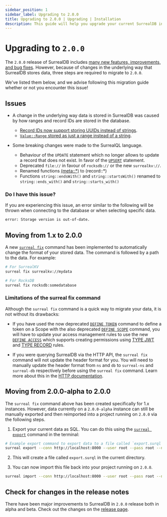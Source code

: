 ```yaml
---
sidebar_position: 1
sidebar_label: Upgrading to 2.0.0
title: Upgrading to 2.0.0 | Upgrading | Installation
description: This guide will help you upgrade your current SurrealDB installation to the latest `2.0.0` release.
---
```


# Upgrading to `2.0.0` 

The `2.0.0` release of SurrealDB includes [many new features, improvements, and bug fixes](https://surrealdb.com/releases#v2-0-0). However, because of changes in the underlying way that SurrealDB stores data, three steps are required to migrate to `2.0.0`. 

We've listed them below, and we advise following this migration guide whether or not you encounter this issue!

## Issues

- A change in the underlying way data is stored in SurrealDB was caused by how ranges and record IDs are stored in the database. 
    -  [Record IDs now support storing UUIDs instead of strings](https://github.com/surrealdb/surrealdb/pull/4491). 
    -  [`Value::Range` stored as just a range instead of a string](https://github.com/surrealdb/surrealdb/pull/4506).

- Some breaking changes were made to the SurrealQL language.
    -  Behaviour of the `UPDATE` statement which no longer allows to update a record that does not exist. In favor of the [`UPSERT`](/docs/surrealql/statements/upsert) statement.
    - Deprecated `file://` in favour of `rocksdb://` or the new `surrealkv://`. 
    - Renamed functions [(meta::*)](/docs/surrealql/functions/database/meta) to (record::*)
    - Functions `string::endsWith()` and `string::startsWith()` renamed to `string::ends_with()` and `string::starts_with()`

### Do I have this issue?

If you are experiencing this issue, an error similar to the following will be thrown when connecting to the database or when selecting specific data.

```bash
error: Storage version is out-of-date.
```

## Moving from 1.x to 2.0.0

A new [`surreal fix`](/docs/surrealdb/cli/fix) command has been implemented to automatically change the format of your stored data. The command is followed by a path to the data. For example:

```bash
# For SurrealKV
surreal fix surrealkv://mydata

# For RocksDB
surreal fix rocksdb:somedatabase
```

### Limitations of the surreal fix command

Although the `surreal fix` command is a quick way to migrate your data, it is not without its drawbacks: 

-  If you have used the now deprecated [`DEFINE TOKEN`](/docs/surrealql/statements/define/token) command to define a token on a Scope with the also deprecated [`DEFINE SCOPE`](/docs/surrealql/statements/define/scope) command, you will have to update your access management rules to use the new [`DEFINE ACCESS`](/docs/surrealql/statements/define/access) which supports creating permissions using [TYPE JWT](/docs/surrealql/statements/define/access/jwt) and [TYPE RECORD](/docs/surrealql/statements/define/access/record) rules.

- If you were querying SurrealDB via the HTTP API, the `surreal fix` command will not update the header format for you. You will need to manually update the header format  from `ns` and `db` to `surreal-ns` and `surreal-db` respectively before using the `surreal fix` command. Learn more about this in the [HTTP documentation](/docs/surrealdb/integration/http).


## Moving from 2.0.0-alpha to 2.0.0

The `surreal fix` command above has been created specifically for 1.x instances. However, data currently on a `2.0.0-alpha` instance can still be manually exported and then reimported into a project running on `2.0.0` via the following steps.

1. Export your current data as SQL. You can do this using the [`surreal export`](/docs/surrealdb/cli/export) command in the terminal:

```bash
# Example export command to export data to a file called `export.surql` in the downloads directory.
surreal export --conn http://localhost:8000 --user root --pass root --ns test --db test downloads/export.surql
``` 

2. This will create a file called `export.surql` in the current directory.

3. You can now import this file back into your project running on `2.0.0`.


```bash
surreal import --conn http://localhost:8000 --user root --pass root --ns test --db test downloads/export.surql
```


## Check for changes in the release notes

There have been major improvements to SurrealDB in `2.0.0` release both in alpha and beta. Check out the changes on the [release page](https://surrealdb.com/releases).

